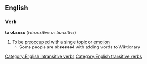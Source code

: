 ==English==
===Verb===
'''to obsess'''  (''intransitive'' or ''transitive'')
#To be [[preoccupied]] with a single [[topic]] or [[emotion]]
#* Some people are '''obsessed''' with adding words to Wiktionary
[[Category:English intransitive verbs]]
[[Category:English transitive verbs]]